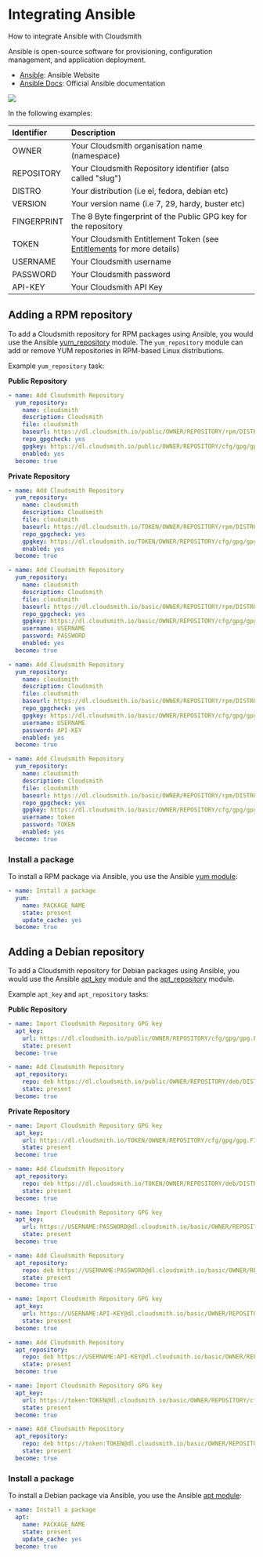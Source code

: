# Integrating Ansible

How to integrate Ansible with Cloudsmith


Ansible is open-source software for provisioning, configuration management, and application deployment. 

- [Ansible](https://www.ansible.com/): Ansible Website
- [Ansible Docs](https://docs.ansible.com/): Official Ansible documentation 

<a target="_blank" href="https://youtu.be/kvkaWVCQwQ0"><img src="https://files.readme.io/94f9b17-cloudsmith-youtube-play-ansible-small.png"/></a>
<br/>

In the following examples: 

| Identifier  | Description                                                                               |
| :---------- | :---------------------------------------------------------------------------------------- |
| OWNER       | Your Cloudsmith organisation name (namespace)                                             |
| REPOSITORY  | Your Cloudsmith Repository identifier (also called "slug")                                |
| DISTRO      | Your distribution  (i.e el, fedora, debian etc)                                           |
| VERSION     | Your version name (i.e 7, 29, hardy, buster etc)                                          |
| FINGERPRINT | The 8 Byte fingerprint of the Public GPG key for the repository                           |
| TOKEN       | Your Cloudsmith Entitlement Token (see [Entitlements](doc:entitlements) for more details) |
| USERNAME    | Your Cloudsmith username                                                                  |
| PASSWORD    | Your Cloudsmith password                                                                  |
| API-KEY     | Your Cloudsmith API Key                                                                   |

## Adding a RPM repository

To add a Cloudsmith repository for RPM packages using Ansible, you would use the Ansible [yum_repository](https://docs.ansible.com/ansible/latest/modules/yum_repository_module.html) module.  The `yum_repository` module can add or remove YUM repositories in RPM-based Linux distributions.

Example `yum_repository` task:

**Public Repository**

```yaml
- name: Add Cloudsmith Repository
  yum_repository:
    name: cloudsmith
    description: Cloudsmith
    file: cloudsmith
    baseurl: https://dl.cloudsmith.io/public/OWNER/REPOSITORY/rpm/DISTRO/VERSION/$basearch
    repo_gpgcheck: yes
    gpgkey: https://dl.cloudsmith.io/public/OWNER/REPOSITORY/cfg/gpg/gpg.FINGERPRINT.key
    enabled: yes
  become: true
```

**Private Repository**

```yaml Entitlement Token Auth
- name: Add Cloudsmith Repository
  yum_repository:
    name: cloudsmith
    description: Cloudsmith
    file: cloudsmith
    baseurl: https://dl.cloudsmith.io/TOKEN/OWNER/REPOSITORY/rpm/DISTRO/VERSION/$basearch
    repo_gpgcheck: yes
    gpgkey: https://dl.cloudsmith.io/TOKEN/OWNER/REPOSITORY/cfg/gpg/gpg.FINGERPRINT.key
    enabled: yes 
  become: true
```
```yaml HTTP Basic Auth (User & Pass)
- name: Add Cloudsmith Repository
  yum_repository:
    name: cloudsmith
    description: Cloudsmith
    file: cloudsmith
    baseurl: https://dl.cloudsmith.io/basic/OWNER/REPOSITORY/rpm/DISTRO/VERSION/$basearch
    repo_gpgcheck: yes
    gpgkey: https://dl.cloudsmith.io/basic/OWNER/REPOSITORY/cfg/gpg/gpg.FINGERPRINT.key
    username: USERNAME
    password: PASSWORD
    enabled: yes
  become: true
```
```yaml HTTP Basic Auth (API-Key)
- name: Add Cloudsmith Repository
  yum_repository:
    name: cloudsmith
    description: Cloudsmith
    file: cloudsmith
    baseurl: https://dl.cloudsmith.io/basic/OWNER/REPOSITORY/rpm/DISTRO/VERSION/$basearch
    repo_gpgcheck: yes
    gpgkey: https://dl.cloudsmith.io/basic/OWNER/REPOSITORY/cfg/gpg/gpg.FINGERPRINT.key
    username: USERNAME
    password: API-KEY
    enabled: yes
  become: true
```
```yaml HTTP Basic Auth (Token)
- name: Add Cloudsmith Repository
  yum_repository:
    name: cloudsmith
    description: Cloudsmith
    file: cloudsmith
    baseurl: https://dl.cloudsmith.io/basic/OWNER/REPOSITORY/rpm/DISTRO/VERSION/$basearch
    repo_gpgcheck: yes
    gpgkey: https://dl.cloudsmith.io/basic/OWNER/REPOSITORY/cfg/gpg/gpg.FINGERPRINT.key
    username: token
    password: TOKEN
    enabled: yes
  become: true
```

### Install a package

To install a RPM package via Ansible, you use the Ansible [yum module](https://docs.ansible.com/ansible/2.3/yum_module.html):

```yaml
- name: Install a package
  yum:
    name: PACKAGE_NAME
    state: present
    update_cache: yes
  become: true
```

## Adding a Debian repository

To add a Cloudsmith repository for Debian packages using Ansible, you would use the Ansible [apt_key](https://docs.ansible.com/ansible/latest/modules/apt_key_module.html) module and the [apt_repository](https://docs.ansible.com/ansible/latest/modules/apt_repository_module.html) module.  

Example `apt_key` and `apt_repository` tasks:

**Public Repository**

```yaml
- name: Import Cloudsmith Repository GPG key
  apt_key:
    url: https://dl.cloudsmith.io/public/OWNER/REPOSITORY/cfg/gpg/gpg.FINGERPRINT.key
    state: present
  become: true

- name: Add Cloudsmith Repository
  apt_repository:
    repo: deb https://dl.cloudsmith.io/public/OWNER/REPOSITORY/deb/DISTRO VERSION main
    state: present
  become: true
```

**Private Repository**

```yaml Entitlement Token Auth
- name: Import Cloudsmith Repository GPG key
  apt_key:
    url: https://dl.cloudsmith.io/TOKEN/OWNER/REPOSITORY/cfg/gpg/gpg.FINGERPRINT.key
    state: present
  become: true

- name: Add Cloudsmith Repository
  apt_repository:
    repo: deb https://dl.cloudsmith.io/TOKEN/OWNER/REPOSITORY/deb/DISTRO VERSION main
    state: present
  become: true
```
```yaml HTTP Basic Auth (User & Pass)
- name: Import Cloudsmith Repository GPG key
  apt_key:
    url: https://USERNAME:PASSWORD@dl.cloudsmith.io/basic/OWNER/REPOSITORY/cfg/gpg/gpg.FINGERPRINT.key
    state: present
  become: true

- name: Add Cloudsmith Repository
  apt_repository:
    repo: deb https://USERNAME:PASSWORD@dl.cloudsmith.io/basic/OWNER/REPOSITORY/deb/DISTRO VERSION main
    state: present
  become: true
```
```yaml HTTP Basic Auth (API-Key)
- name: Import Cloudsmith Repository GPG key
  apt_key:
    url: https://USERNAME:API-KEY@dl.cloudsmith.io/basic/OWNER/REPOSITORY/cfg/gpg/gpg.FINGERPRINT.key
    state: present
  become: true

- name: Add Cloudsmith Repository
  apt_repository:
    repo: deb https://USERNAME:API-KEY@dl.cloudsmith.io/basic/OWNER/REPOSITORY/deb/DISTRO VERSION main
    state: present
  become: true
```
```yaml HTTP Basic Auth (Token)
- name: Import Cloudsmith Repository GPG key
  apt_key:
    url: https://token:TOKEN@dl.cloudsmith.io/basic/OWNER/REPOSITORY/cfg/gpg/gpg.FINGERPRINT.key
    state: present
  become: true

- name: Add Cloudsmith Repository
  apt_repository:
    repo: deb https://token:TOKEN@dl.cloudsmith.io/basic/OWNER/REPOSITORY/deb/DISTRO VERSION main
    state: present
  become: true
```

### Install a package

To install a Debian package via Ansible, you use the Ansible [apt module](https://docs.ansible.com/ansible/2.3/apt_module.html):

```yaml
- name: Install a package
  apt:
    name: PACKAGE_NAME
    state: present
    update_cache: yes
  become: true
```
